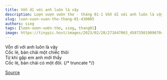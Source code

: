 ```yaml
---
title: Vỗn dĩ với anh luôn là vậy
description: Lượn vượn vườn thơ - tháng 01-1 Vỗn dĩ với anh luôn là vậy Cốc lẻ, bàn chải một chiếc thôi
slug: luon-vuon-vuon-tho-thang-01-430005
authors: sieg
tags: [lượn-vượn-vườn-thơ, sieg, thang01]
image: https://tinypic.host/images/2023/02/28/271647063_458735019096704_3618277551030423047_n.th.jpg
---
```


Vỗn dĩ với anh luôn là vậy\
Cốc lẻ, bàn chải một chiếc thôi\
Từ khi gặp em anh mới thấy\
Cốc lẻ, bàn chải có một đôi.
{/* truncate */}


[Source](https://www.facebook.com/ape.poem/posts/pfbid02H6QmehgQQ9yKgV1wP2YC2MMZyZ3XS7eevsfywxGuDrmSeWsPQiKkrvFAMQgJEEQpl)
